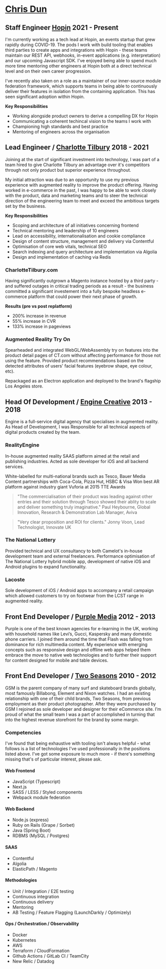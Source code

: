 
<Head>
  <title>Chris Dun / Software Engineer</title>
</Head>

# [Chris Dun](https://www.linkedin.com/in/chris-dun)

## **Staff Engineer** [Hopin](https://hopin.com/) <span className="date">2021 - Present</span>

I'm currently working as a tech lead at Hopin, an events startup that grew rapidly during COVID-19. The pods I work with build tooling that enables third parties to create apps and integrations with Hopin - these teams maintain our REST API, webhooks, in-event applications (e.g. interpretation) and our upcoming Javascript SDK. I've enjoyed being able to spend much more time mentoring other engineers at Hopin both at a direct technical level and on their own career progression.

I've recently also taken on a role as a maintainer of our inner-source module federation framework, which supports teams in being able to continuously deliver their features in isolation from the containing application. This has seen significant adoption within Hopin.

**Key Responsibilities**

- Working alongside product owners to derive a compelling DX for Hopin
- Communicating a coherent techincal vision to the teams I work with
- Championing high standards and best practice
- Mentoring of engineers across the organisation

## **Lead Engineer** / [Charlotte Tilbury](https://www.charlottetilbury.com) <span className="date">2018 - 2021</span>

Joining at the start of significant investment into technology, I was part of a team hired to give Charlotte Tilbury an advantage over it's competitors through not only product but superior experience throughout. 

My initial attraction was due to an opportunity to use my previous experience with augmented reality to improve the product offering. Having worked in e-commerce in the past, I was happy to be able to work closely with the product, data and marketing teams and to steer the technical direction of the engineering team to meet and exceed the ambitious targets set by the business.

**Key Responsibilities**

- Scoping and architecture of all initiatives concerning frontend
- Technical mentoring and leadership of 10 engineers
- Lead on accessibility, internationalisation and cookie compliance
- Design of content structure, management and delivery via Contentful
- Optimisation of core web vitals, technical SEO
- Search indexing and query architecture and implementation via Algolia
- Design and implementation of caching via Redis

### CharlotteTilbury.com

Having significantly outgrown a Magento instance hosted by a third party - and suffered outages in critical trading periods as a result - the business committed a significant investement into a fully bespoke headless e-commerce platform that could power their next phase of growth. 

**Results (pre vs post replatform)**

- 200% increase in revenue
- 55% increase in CVR
- 133% increase in pageviews

### Augmented Reality Try On

Spearheaded and integrated WebGL/WebAssembly try on features into the product detail pages of CT.com without affecting performance for those not using the feature. Provided product recommendations based on the detected attributes of users' facial features (eyebrow shape, eye colour, etc).

Repackaged as an Electron application and deployed to the brand's flagship Los Angeles store. 

## **Head Of Development** / [Engine Creative](https://www.enginecreative.co.uk/) <span className="date">2013 - 2018</span>
Engine is a full-service digital agency that specialises in augmented reality. As Head of Development, I was Responsible for all technical aspects of digital products created by the team.

### RealityEngine

In-house augmented reality SAAS platform aimed at the retail and publishing industries. Acted as sole developer for iOS and all backend services.

White-labelled for multi-national brands such as Tesco, Bauer Media Content partnerships with Coca-Cola, Pizza Hut, HSBC & Visa
Won best AR platform against industry giant Vuforia at 2015 TTE Awards

> "The commercialisation of their product was leading against other entries and their solution through Tesco showed their ablity to scale and deliver something truly imaginative."
> <span className="attribution">Paul Heybourne, Global Innovation, Research & Demonstration Lab Manager, Aviva</span>

> "Very clear proposition and ROI for clients."
> <span className="attribution">Jonny Voon, Lead Technologist, Innovate UK</span>

### The National Lottery
Provided technical and UX consultancy to both Camelot's in-house development team and external freelancers. Performance optimisation of The National Lottery hybrid mobile app, development of native iOS and Android plugins to expand functionality.

### Lacoste
Sole development of iOS / Android apps to accompany a retail campaign which allowed customers to try on footwear from the LCST range in augmented reality.

## **Front End Developer** / [Purple Media](https://www.purplemedia.co.uk/) <span className="date">2012 - 2013</span>
Purple is one of the best known agencies for e-learning in the UK, working with household names like Levi’s, Gucci, Kaspersky and many domestic phone carriers. I joined them around the time that Flash was falling from dominance for rich multimedia content. My experience with emerging concepts such as responsive design and offline web apps helped them embrace the move to native web technologies and to further their support for content designed for mobile and table devices. 


## **Front End Developer** / [Two Seasons](https://www.twoseasons.co.uk/) <span className="date">2010 - 2012</span>
GSM is the parent company of many surf and skateboard brands globally, most famously Billabong, Element and Nixon watches. I had an existing relationship with one of their child brands, Two Seasons, from previous employment as their product photographer. After they were purchased by GSM I rejoined as sole developer and designer for their eCommerce site. I’m proud of what the small team I was a part of accomplished in turning that into the highest revenue storefront for the brand by some margin.

### Competencies

I've found that being exhaustive with tooling isn't always helpful - what follows is a list of technologies I've used professionally in the positions listed above. I've got some exposure to much more - if there's something missing that's of particular interest, please ask.

#### Web Frontend
- JavaScript (Typescript)
- Next.js
- SASS / LESS / Styled components
- Webpack module federation

#### Web Backend
- Node.js (express)
- Ruby on Rails (Grape / Sorbet)
- Java (Spring Boot)
- RDBMS (MySQL / Postgres)

#### SAAS
- Contentful
- Algolia
- ElasticPath / Magento

#### Methodologies
- Unit / Integration / E2E testing
- Continuous integration
- Continuous delivery
- Mentoring
- AB Testing / Feature Flagging (LaunchDarkly / Optimizely)

#### Ops / Orchestration / Observability
- Docker
- Kubernetes
- AWS
- Terraform / CloudFormation
- Github Actions / GitLab CI / TeamCity
- New Relic / Datadog
